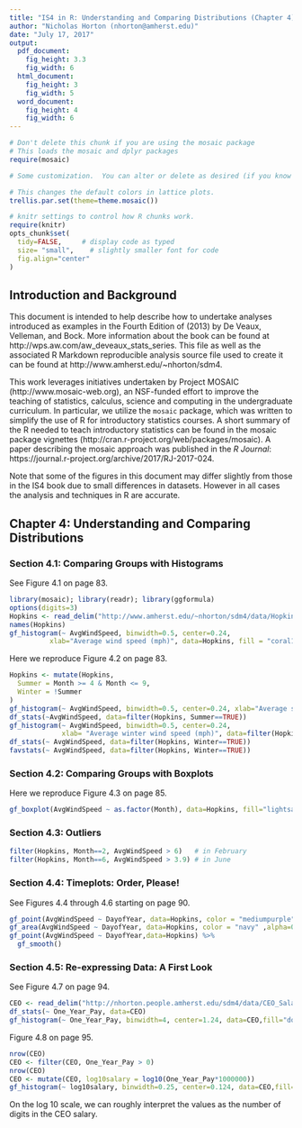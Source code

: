```yaml
---
title: "IS4 in R: Understanding and Comparing Distributions (Chapter 4)"
author: "Nicholas Horton (nhorton@amherst.edu)"
date: "July 17, 2017"
output: 
  pdf_document:
    fig_height: 3.3
    fig_width: 6
  html_document:
    fig_height: 3
    fig_width: 5
  word_document:
    fig_height: 4
    fig_width: 6
---
```



```r
# Don't delete this chunk if you are using the mosaic package
# This loads the mosaic and dplyr packages
require(mosaic)
```

```r
# Some customization.  You can alter or delete as desired (if you know what you are doing).

# This changes the default colors in lattice plots.
trellis.par.set(theme=theme.mosaic())  

# knitr settings to control how R chunks work.
require(knitr)
opts_chunk$set(
  tidy=FALSE,     # display code as typed
  size= "small",    # slightly smaller font for code
  fig.align="center"
)
```

## Introduction and Background 

This document is intended to help describe how to undertake analyses introduced 
as examples in the Fourth Edition of \emph{Intro Stats} (2013) by De Veaux, Velleman, and Bock.
More information about the book can be found at http://wps.aw.com/aw_deveaux_stats_series.  This file as well as the associated R Markdown reproducible analysis source file used to create it can be found at http://www.amherst.edu/~nhorton/sdm4.

This work leverages initiatives undertaken by Project MOSAIC (http://www.mosaic-web.org), an NSF-funded effort to improve the teaching of statistics, calculus, science and computing in the undergraduate curriculum. In particular, we utilize the `mosaic` package, which was written to simplify the use of R for introductory statistics courses. A short summary of the R needed to teach introductory statistics can be found in the mosaic package vignettes (http://cran.r-project.org/web/packages/mosaic). A paper describing the mosaic approach was published in the *R Journal*: https://journal.r-project.org/archive/2017/RJ-2017-024.

Note that some of the figures in this document may differ slightly from those in the IS4 book due to small differences in datasets. However in all cases the analysis and techniques in R are accurate.

## Chapter 4: Understanding and Comparing Distributions

### Section 4.1: Comparing Groups with Histograms

See Figure 4.1 on page 83.

```r
library(mosaic); library(readr); library(ggformula)
options(digits=3)
Hopkins <- read_delim("http://www.amherst.edu/~nhorton/sdm4/data/Hopkins_Forest_2011.txt", delim="\t")
names(Hopkins)   
gf_histogram(~ AvgWindSpeed, binwidth=0.5, center=0.24, 
          xlab="Average wind speed (mph)", data=Hopkins, fill = "coral1", color=TRUE)
```

Here we reproduce Figure 4.2 on page 83.

```r
Hopkins <- mutate(Hopkins,
  Summer = Month >= 4 & Month <= 9,
  Winter = !Summer
)
gf_histogram(~ AvgWindSpeed, binwidth=0.5, center=0.24, xlab="Average summer wind speed (mph)", data=filter(Hopkins, Summer==TRUE), fill="blue2",color=TRUE)
df_stats(~AvgWindSpeed, data=filter(Hopkins, Summer==TRUE))
gf_histogram(~ AvgWindSpeed, binwidth=0.5, center=0.24, 
             xlab= "Average winter wind speed (mph)", data=filter(Hopkins, Winter==TRUE),fill="darkolivegreen3", color=TRUE)
df_stats(~ AvgWindSpeed, data=filter(Hopkins, Winter==TRUE))
favstats(~ AvgWindSpeed, data=filter(Hopkins, Winter==TRUE))
```

### Section 4.2: Comparing Groups with Boxplots

Here we reproduce Figure 4.3 on page 85.

```r
gf_boxplot(AvgWindSpeed ~ as.factor(Month), data=Hopkins, fill="lightsalmon")
```

### Section 4.3: Outliers

```r
filter(Hopkins, Month==2, AvgWindSpeed > 6)   # in February
filter(Hopkins, Month==6, AvgWindSpeed > 3.9) # in June
```

### Section 4.4: Timeplots: Order, Please!

See Figures 4.4 through 4.6 starting on page 90.
```r
gf_point(AvgWindSpeed ~ DayofYear, data=Hopkins, color = "mediumpurple") 
gf_area(AvgWindSpeed ~ DayofYear, data=Hopkins, color = "navy" ,alpha=0)
gf_point(AvgWindSpeed ~ DayofYear,data=Hopkins) %>%
  gf_smooth()
```

### Section 4.5: Re-expressing Data: A First Look

See Figure 4.7 on page 94.

```r
CEO <- read_delim("http://nhorton.people.amherst.edu/sdm4/data/CEO_Salary_2012.txt", delim="\t")
df_stats(~ One_Year_Pay, data=CEO)
gf_histogram(~ One_Year_Pay, binwidth=4, center=1.24, data=CEO,fill="dodgerblue",color=TRUE )
```

Figure 4.8 on page 95.
```r
nrow(CEO)
CEO <- filter(CEO, One_Year_Pay > 0)
nrow(CEO)
CEO <- mutate(CEO, log10salary = log10(One_Year_Pay*1000000))
gf_histogram(~ log10salary, binwidth=0.25, center=0.124, data=CEO,fill="greenyellow", color=TRUE)
```

On the log 10 scale, we can roughly interpret the values as the number of digits in the CEO salary.
